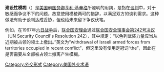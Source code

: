 {{unreferenced|time=2015-06-29T20:49:33+00:00}}
'''建设性模糊'''（{{lang-en|constructive ambiguity}}）是[[美国|美国]]前[[美國國務卿|国务卿]][[亨利·基辛格|亨利·基辛格]]所發明的用詞，是指在[[谈判|谈判]]中，对于敏感而争议不下的问题，故意使用模棱两可的措辞，以满足双方的谈判需求。这种做法有助于谈判达成妥协，但也给未来留下争议伏笔。

例如，在1967年[[六日战争|六日战争]]后，[[联合国安理会|联合国安理会]]通过[[联合国安全理事会第242号决议|联合国安全理事会第242号决议]]（UN Security Council's Resolution 242），其中规定：“以色列武装力量应当从近期被占领的领土上撤出。”英文为“withdrawal of Israeli armed forces from territories occupied in recent conflict”，但这里没有使用定冠词“the”，因此在是否需要从全部被占领土撤离产生模糊。

{{政治小作品}}

[[Category:外交形式|Category:外交形式]]
[[Category:美国外交术语|Category:美国外交术语]]